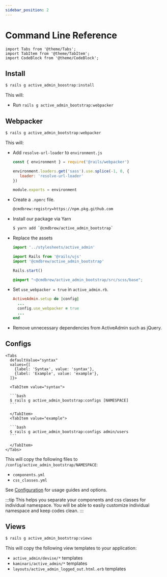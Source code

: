 ```yaml
---
sidebar_position: 2
---
```


# Command Line Reference

````mdx-code-block
import Tabs from '@theme/Tabs';
import TabItem from '@theme/TabItem';
import CodeBlock from '@theme/CodeBlock';
````

## Install
```bash
$ rails g active_admin_boostrap:install
```

This will:
- Run `rails g active_admin_bootstrap:webpacker`

## Webpacker
```bash
$ rails g active_admin_bootstrap:webpacker
```

This will:
- Add `resolve-url-loader` to `environment.js`
   ```javascript title="config/webpack/environment.js" {3-5}
   const { environment } = require('@rails/webpacker')

   environment.loaders.get('sass').use.splice(-1, 0, {
      loader: 'resolve-url-loader'
   })

   module.exports = environment
   ```
- Create a `.npmrc` file.
   ```bash
   @cmdbrew:registry=https://npm.pkg.github.com
   ```
- Install our package via Yarn
   ```bash
   $ yarn add `@cmdbrew/active_admin_bootstrap`
   ```
- Replace the assets
   ```javascript title="app/javascript/packs/active_admin.js"
   import '../stylesheets/active_admin'

   import Rails from '@rails/ujs'
   import '@cmdbrew/active_admin_bootstrap'

   Rails.start()
   ```

   ```scss title="app/javascript/stylesheets/active_admin.scss"
   @import "~@cmdbrew/active_admin_bootstrap/src/scss/base";
   ```
- Set `use_webpacker = true` in `active_admin.rb`.
   ```ruby title="config/initializers/active_admin.rb" {3}
   ActiveAdmin.setup do |config|
     ...
     config.use_webpacker = true
     ...
   end
   ```
- Remove unnecessary dependencies from ActiveAdmin such as jQuery.

## Configs
````mdx-code-block
<Tabs
  defaultValue="syntax"
  values={[
    {label: 'Syntax', value: 'syntax'},
    {label: 'Example', value: 'example'},
  ]}>

  <TabItem value="syntax">

  ```bash
  $ rails g active_admin_bootstrap:configs [NAMESPACE]
  ```

  </TabItem>
  <TabItem value="example">

  ```bash
  $ rails g active_admin_bootstrap:configs admin/users
  ```

  </TabItem>
</Tabs>
````

This will copy the following files to `/config/active_admin_bootstrap/NAMESPACE`:
- `components.yml`
- `css_classes.yml`

See [Configuration](/docs/start/configuration) for usage guides and options.

:::tip
This helps you separate your components and css classes for individual namespace.
You will be able to easily customize individual namespace and keep codes clean.
:::

## Views
```bash
$ rails g active_admin_bootstrap:views
```
This will copy the following view templates to your application:
- `active_admin/devise/*` templates
- `kaminari/active_admin/*` templates
- `layouts/active_admin_logged_out.html.erb` templates